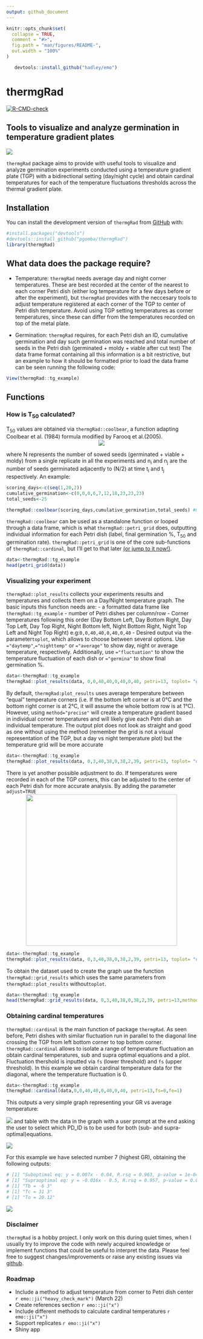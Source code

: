 ```yaml
---
output: github_document
---
```


<!-- README.md is generated from README.Rmd. Please edit that file -->

```r
knitr::opts_chunk$set(
  collapse = TRUE,
  comment = "#>",
  fig.path = "man/figures/README-",
  out.width = "100%"
)
```

```r
   devtools::install_github("hadley/emo")
```

# thermgRad

<!-- badges: start -->

[![R-CMD-check](https://github.com/pgomba/thermgRad/workflows/R-CMD-check/badge.svg)](https://github.com/pgomba/thermgRad/actions)

<!-- badges: end -->

## Tools to visualize and analyze germination in temperature gradient plates

![](images/head_title.png)

`thermgRad` package aims to provide with useful tools to visualize and analyze germination experiments conducted using a temperature gradient plate (TGP) with a bidirectional setting (day/night cycle) and obtain cardinal temperatures for each of the temperature fluctuations thresholds across the thermal gradient plate.

## Installation

You can install the development version of `thermgRad` from [GitHub](https://github.com/pgomba) with:

```r
#install.packages("devtools")
#devtools::install_github("pgomba/thermgRad") 
library(thermgRad)
```

## What data does the package require?

- Temperature: `thermgRad` needs average day and night corner temperatures. These are best recorded at the center of the nearest to each corner Petri dish (either log temperature for a few days before or after the experiment), but `thermgRad` provides with the neccesary tools to adjust temperature registered at each corner of the TGP to center of Petri dish temperature. Avoid using TGP setting temperatures as corner temperatures, since these can differ from the temperatures recorded on top of the metal plate.  

- Germination: `thermgRad` requires, for each Petri dish an ID, cumulative germination and day such germination was reached and total number of seeds in the Petri dish (germinated + moldy + viable after cut test)
The data frame format containing all this information is a bit restrictive, but an example to how it should be formatted prior to load the data frame can be seen running the following code:

```r
View(thermgRad::tg_example)
```

## Functions

### How is T~50~ calculated?

T~50~ values are obtained via `thermgRad::coolbear`, a function adapting Coolbear et al. (1984) formula modified by Farooq et al.(2005). 
<center> <img src="images/coolbformula.png"/> </center> 
where N represents the number of sowed seeds (germinated + viable + moldy) from a single replicate in all the experiments and n~i~ and n~j~ are the number of seeds germinated adjacently to (N/2) at time t~i~ and t~j~ respectively. An example:

```r
scoring_days<-c(seq(1,20,2))
cumulative_germination<-c(0,0,0,6,7,12,18,23,23,23)
total_seeds<-25

thermgRad::coolbear(scoring_days,cumulative_germination,total_seeds) #Outputs T50
```

`thermgRad::coolbear` can be used as a standalone function or looped through a data frame, which is what `thermgRad::petri_grid` does, outputting individual information for each Petri dish (label, final germination %, T~50~ and germination rate). `thermgRad::petri_grid` is one of the core sub-functions of `thermgRad::cardinal`, but I'll get to that later [(or jump to it now!)](#obtaining-cardinal-temperatures).

```r
data<-thermgRad::tg_example
head(petri_grid(data))
```


### Visualizing your experiment

`thermgRad::plot_results` collects your experiments results and temperatures and collects them on a Day/Night temperature graph. The basic inputs this function needs are: 
- a formatted data frame like `thermgRad::tg_example`
- number of Petri dishes per column/row
- Corner temperatures following this order (Day Bottom Left, Day Bottom Right, Day Top Left, Day Top Right, Night Bottom left, Night Bottom Right, Night Top Left and Night Top Right) e.g:`0,0,40,40,0,40,0,40`
- Desired output via the parameter`toplot`, which allows to choose between several options. Use `="daytemp"`,`="nighttemp"` or `="average"` to show day, night or average temperature, respectively. Additionally, use `="fluctuation"` to show the temperature fluctuation of each dish or `="germina"` to show final germination %.

```r
data<-thermgRad::tg_example
thermgRad::plot_results(data, 0,0,40,40,0,40,0,40, petri=13, toplot= "germina")
```

By default, `thermgRad:plot_results` uses average temperature between "equal" temperature corners (i.e. If the bottom left corner is at 0°C and the bottom right corner is at 2°C, it will assume the whole bottom row is at 1°C). However, using `method="precise"` will create a temperature gradient based in individual corner temperatures and will likely give each Petri dish an individual temperature. The output plot does not look as straight and good as one without using the method (remember the grid is not a visual representation of the TGP, but a day vs night temperature plot) but the temperature grid will be more accurate

```r
data<-thermgRad::tg_example
thermgRad::plot_results(data, 0,3,40,38,0,38,2,39, petri=13, toplot= "daytemp",method="precise")
```
There is yet another possible adjustment to do. If temperatures were recorded in each of the TGP corners, this can be adjusted to the center of each Petri dish for more accurate analysis. By adding the parameter `adjust=TRUE`
<center> <img src="images/scheme.png" width="400"/> </center>

```r
data<-thermgRad::tg_example
thermgRad::plot_results(data, 0,3,40,38,0,38,2,39, petri=13, toplot= "daytemp",method="precise",adjust=TRUE)
```

To obtain the dataset used to create the graph use the function `thermgRad::grid_results` which uses the same parameters from `thermgRad::plot_results` without`toplot`.

```r
data<-thermgRad::tg_example
head(thermgRad::grid_results(data, 0,3,40,38,0,38,2,39, petri=13,method="precise",adjust=TRUE))
```

### Obtaining cardinal temperatures

`thermgRad::cardinal` is the main function of package `thermgRad`. As seen before, Petri dishes with similar fluctuation run in parallel to the diagonal line crossing the TGP from left bottom corner to top bottom corner. `thermgRad::cardinal` allows to isolate a range of temperature fluctuation an obtain cardinal temperatures, sub and supra optimal equations and a plot. Fluctuation thershold is inputted via `fs` (lower threshold) and `fs` (upper threshold). In this example we obtain cardinal temperature data for the diagonal, where the temperature fluctuation is 0.

```r
data<-thermgRad::tg_example
thermgRad::cardinal(data,0,0,40,40,0,40,0,40, petri=13,fs=0,fe=1)
```

This outputs a very simple graph representing your GR vs average temperature:

![](images/cardinal_o2.PNG) and table with the data in the graph with a user prompt at the end asking the user to select which PD_ID is to be used for both (sub- and supra-optimal)equations.

![](images/cardinal_o1.PNG)

For this example we have selected number 7 (highest GR), obtaining the following outputs:

```r
# [1] "Suboptimal eq: y = 0.007x - 0.04, R.rsq = 0.963, p-value = 1e-04"
# [1] "Supraoptimal eq: y = -0.016x - 0.5, R.rsq = 0.957, p-value = 0.022"
# [1] "Tb = -6 3"
# [1] "Tc = 31 3"
# [1] "To = 20.12"
```

![](images/cardinal_o3.PNG)

### Disclaimer

`thermgRad` is a hobby project. I only work on this during quiet times, when I usually try to improve the code with newly acquired knowledge or implement functions that could be useful to interpret the data. Please feel free to suggest changes/improvements or raise any existing issues via [github](https://github.com/pgomba/thermgRad).

### Roadmap

- Include a method to adjust temperature from corner to Petri dish center `r emo::ji("heavy_check_mark")` (March 22)
- Create references section `r emo::ji("x")` 
- Include different methods to calculate cardinal temperatures `r emo::ji("x")`
- Support replicates `r emo::ji("x")`
- Shiny app

